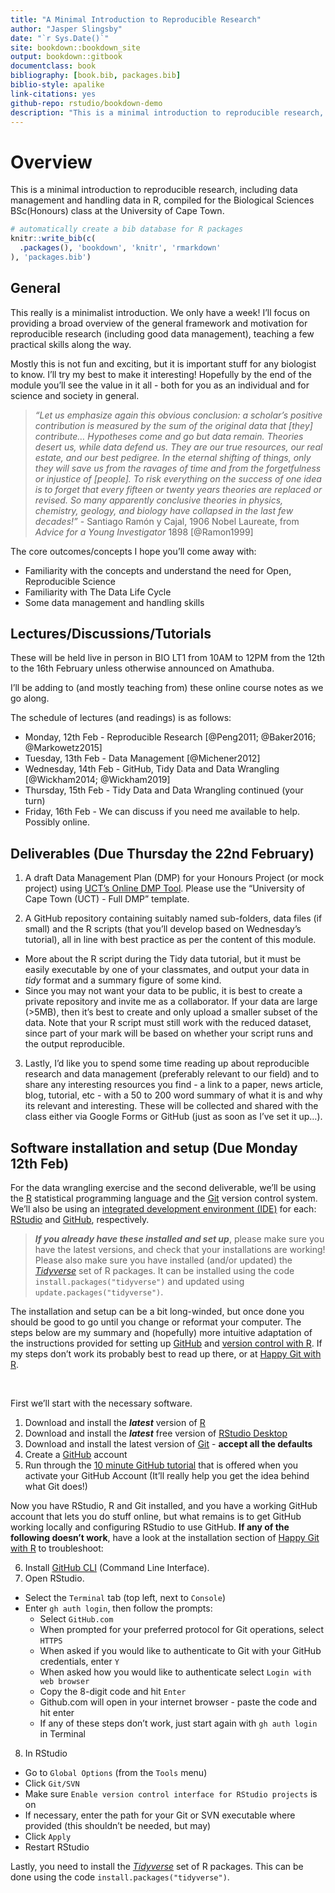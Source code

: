 ```yaml
--- 
title: "A Minimal Introduction to Reproducible Research"
author: "Jasper Slingsby"
date: "`r Sys.Date()`"
site: bookdown::bookdown_site
output: bookdown::gitbook
documentclass: book
bibliography: [book.bib, packages.bib]
biblio-style: apalike
link-citations: yes
github-repo: rstudio/bookdown-demo
description: "This is a minimal introduction to reproducible research, including data management and handling data in R, compiled for the Biological Sciences BSc(Honours) class at the University of Cape Town."
---
```


# Overview

This is a minimal introduction to reproducible research, including data management and handling data in R, compiled for the Biological Sciences BSc(Honours) class at the University of Cape Town.

```r
# automatically create a bib database for R packages
knitr::write_bib(c(
  .packages(), 'bookdown', 'knitr', 'rmarkdown'
), 'packages.bib')
```

## General

This really is a minimalist introduction. We only have a week! I’ll focus on providing a broad overview of the general framework and motivation for reproducible research (including good data management), teaching a few practical skills along the way. 

Mostly this is not fun and exciting, but it is important stuff for any biologist to know. I’ll try my best to make it interesting! Hopefully by the end of the module you’ll see the value in it all - both for you as an individual and for science and society in general.

> _"Let us emphasize again this obvious conclusion: a scholar's positive contribution is measured by the sum of the original data that [they] contribute... Hypotheses come and go but data remain. Theories desert us, while data defend us. They are our true resources, our real estate, and our best pedigree. In the eternal shifting of things, only they will save us from the ravages of time and from the forgetfulness or injustice of [people]. To risk everything on the success of one idea is to forget that every fifteen or twenty years theories are replaced or revised. So many apparently conclusive theories in physics, chemistry, geology, and biology have collapsed in the last few decades!"_ - Santiago Ramón y Cajal, 1906 Nobel Laureate, from _Advice for a Young Investigator_ 1898 [@Ramon1999]

The core outcomes/concepts I hope you’ll come away with:

* Familiarity with the concepts and understand the need for Open, Reproducible Science
* Familiarity with The Data Life Cycle
* Some data management and handling skills

## Lectures/Discussions/Tutorials

These will be held live in person in BIO LT1 from 10AM to 12PM from the 12th to the 16th February unless otherwise announced on Amathuba. 

I’ll be adding to (and mostly teaching from) these online course notes as we go along.

The schedule of lectures (and readings) is as follows:

- Monday, 12th Feb - Reproducible Research [@Peng2011; @Baker2016; @Markowetz2015]
- Tuesday, 13th Feb - Data Management [@Michener2012]
- Wednesday, 14th Feb - GitHub, Tidy Data and Data Wrangling [@Wickham2014; @Wickham2019]
- Thursday, 15th Feb - Tidy Data and Data Wrangling continued (your turn) 
- Friday, 16th Feb - We can discuss if you need me available to help. Possibly online.

## Deliverables (Due Thursday the 22nd February) {#deliverables}

1. A draft Data Management Plan (DMP) for your Honours Project (or mock project) using [UCT's Online DMP Tool](https://dmp.lib.uct.ac.za/). Please use the "University of Cape Town (UCT) - Full DMP" template.

2. A GitHub repository containing suitably named sub-folders, data files (if small) and the R scripts (that you'll develop based on Wednesday's tutorial), all in line with best practice as per the content of this module. 
  - More about the R script during the Tidy data tutorial, but it must be easily executable by one of your classmates, and output your data in _tidy_ format and a summary figure of some kind.
  - Since you may not want your data to be public, it is best to create a private repository and invite me as a collaborator. If your data are large (>5MB), then it's best to create and only upload a smaller subset of the data. Note that your R script must still work with the reduced dataset, since part of your mark will be based on whether your script runs and the output reproducible.
  
3. Lastly, I'd like you to spend some time reading up about reproducible research and data management (preferably relevant to our field) and to share any interesting resources you find - a link to a paper, news article, blog, tutorial, etc - with a 50 to 200 word summary of what it is and why its relevant and interesting. These will be collected and shared with the class either via Google Forms or GitHub (just as soon as I've set it up...).

## Software installation and setup (Due Monday 12th Feb) {#setup}

For the data wrangling exercise and the second deliverable, we'll be using the [R](https://cran.r-project.org/) statistical programming language and the [Git](https://git-scm.com/) version control system. We'll also be using an [integrated development environment (IDE)](https://en.wikipedia.org/wiki/Integrated_development_environment) for each: [RStudio](https://www.rstudio.com) and [GitHub](https://github.com/), respectively.

> _**If you already have these installed and set up**_, please make sure you have the latest versions, and check that your installations are working! Please also make sure you have installed (and/or updated) the [_Tidyverse_](https://www.tidyverse.org/) set of R packages. It can be installed using the code `install.packages("tidyverse")` and updated using `update.packages("tidyverse")`.

The installation and setup can be a bit long-winded, but once done you should be good to go until you change or reformat your computer. The steps below are my summary and (hopefully) more intuitive adaptation of the instructions provided for setting up [GitHub](https://docs.github.com/en/get-started/quickstart/set-up-git?email_source=welcome) and [version control with R](https://support.rstudio.com/hc/en-us/articles/200532077-Version-Control-with-Git-and-SVN). If my steps don't work its probably best to read up there, or at [Happy Git with R](https://happygitwithr.com/).

<br>

First we'll start with the necessary software. 

1. Download and install the ***latest*** version of [R](https://cran.r-project.org/)
2. Download and install the ***latest*** free version of [RStudio Desktop](https://www.rstudio.com/products/rstudio/download/)
3. Download and install the latest version of [Git](https://git-scm.com/) - **accept all the defaults**
4. Create a [GitHub](https://github.com/) account
5. Run through the [10 minute GitHub tutorial](https://guides.github.com/activities/hello-world/) that is offered when you activate your GitHub Account (It'll really help you get the idea behind what Git does!)

Now you have RStudio, R and Git installed, and you have a working GitHub account that lets you do stuff online, but what remains is to get GitHub working locally and configuring RStudio to use GitHub. **If any of the following doesn't work**, have a look at the installation section of [Happy Git with R](https://happygitwithr.com/) to troubleshoot:

6. Install [GitHub CLI](https://cli.github.com/) (Command Line Interface). 
7. Open RStudio. 
- Select the `Terminal` tab (top left, next to `Console`)
- Enter `gh auth login`, then follow the prompts:
  - Select `GitHub.com`
  - When prompted for your preferred protocol for Git operations, select `HTTPS`
  - When asked if you would like to authenticate to Git with your GitHub credentials, enter `Y`
  - When asked how you would like to authenticate select `Login with web browser`
  - Copy the 8-digit code and hit `Enter`
  - Github.com will open in your internet browser - paste the code and hit enter
  - If any of these steps don't work, just start again with `gh auth login` in Terminal
8. In RStudio
- Go to `Global Options` (from the `Tools` menu)
- Click `Git/SVN`
- Make sure `Enable version control interface for RStudio projects` is on
- If necessary, enter the path for your Git or SVN executable where provided (this shouldn't be needed, but may)
- Click `Apply`
- Restart RStudio

Lastly, you need to install the [_Tidyverse_](https://www.tidyverse.org/) set of R packages. This can be done using the code `install.packages("tidyverse")`.
